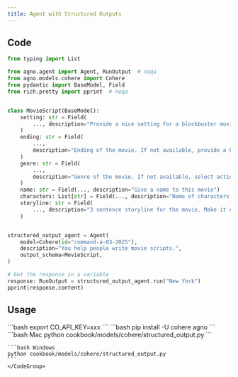 ```yaml
---
title: Agent with Structured Outputs
---
```


## Code

```python cookbook/models/cohere/structured_output.py
from typing import List

from agno.agent import Agent, RunOutput  # noqa
from agno.models.cohere import Cohere
from pydantic import BaseModel, Field
from rich.pretty import pprint  # noqa


class MovieScript(BaseModel):
    setting: str = Field(
        ..., description="Provide a nice setting for a blockbuster movie."
    )
    ending: str = Field(
        ...,
        description="Ending of the movie. If not available, provide a happy ending.",
    )
    genre: str = Field(
        ...,
        description="Genre of the movie. If not available, select action, thriller or romantic comedy.",
    )
    name: str = Field(..., description="Give a name to this movie")
    characters: List[str] = Field(..., description="Name of characters for this movie.")
    storyline: str = Field(
        ..., description="3 sentence storyline for the movie. Make it exciting!"
    )


structured_output_agent = Agent(
    model=Cohere(id="command-a-03-2025"),
    description="You help people write movie scripts.",
    output_schema=MovieScript,
)

# Get the response in a variable
response: RunOutput = structured_output_agent.run("New York")
pprint(response.content)
```

## Usage

<Steps>
  <Snippet file="create-venv-step.mdx" />

  <Step title="Set your API key">
    ```bash
    export CO_API_KEY=xxx
    ```
  </Step>

  <Step title="Install libraries">
    ```bash
    pip install -U cohere agno
    ```
  </Step>

  <Step title="Run Agent">
    <CodeGroup>
    ```bash Mac
    python cookbook/models/cohere/structured_output.py
    ```

    ```bash Windows
    python cookbook/models/cohere/structured_output.py
    ```
    </CodeGroup>
  </Step>
</Steps>